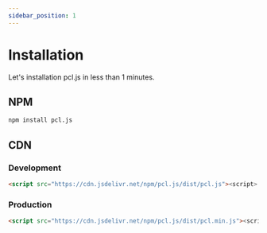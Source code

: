 ```yaml
---
sidebar_position: 1
---
```


# Installation

Let's installation pcl.js in less than 1 minutes.

## NPM

```bash npm2yarn
npm install pcl.js
```

## CDN

### Development

```html
<script src="https://cdn.jsdelivr.net/npm/pcl.js/dist/pcl.js"><script>
```

### Production

```html
<script src="https://cdn.jsdelivr.net/npm/pcl.js/dist/pcl.min.js"><script>
```
